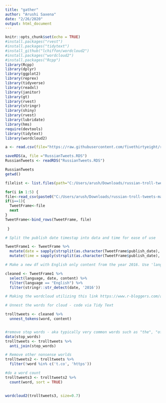 ```yaml
---
title: "gather"
author: "Arushi Saxena"
date: "2/26/2020"
output: html_document
---
```


```r
knitr::opts_chunk$set(echo = TRUE)
#install.packages("rvest")
#install.packages("tidytext")
#install_github("lchiffon/wordcloud2")
#install.packages("wordcloud2")
#install.packages("Rcpp")
library(Rcpp)
library(dplyr)
library(ggplot2)
library(reprex)
library(tidyverse)
library(readxl)
library(janitor)
library(gt)
library(rvest)
library(stringr)
library(shiny)
library(rvest)
library(lubridate)
library(hms)
require(devtools)
library(tidytext)
library(wordcloud2)

```

```r
a <- read.csv(file="https://raw.githubusercontent.com/fivethirtyeight/russian-troll-tweets/master/IRAhandle_tweets_1.csv") 
```
```r
saveRDS(a, file ="RussianTweets.RDS")
RussianTweets <- readRDS("RussianTweets.RDS")

RussianTweets
getwd()

filelist <- list.files(path="C:/Users/arush/Downloads/russian-troll-tweets-master/russian-troll-tweets-master", pattern="*.csv")

for(i in 1:5) {
file<-read_csv(paste0("C:/Users/arush/Downloads/russian-troll-tweets-master/russian-troll-tweets-master/", filelist[i]))
if(i==1){
  TweetFrame<-file
  next
}
TweetFrame<-bind_rows(TweetFrame, file)
 
 }

```

```r

# Split the publish date timestap into data and time for ease of use

TweetFrame1 <- TweetFrame %>%
  mutate(date = sapply(strsplit(as.character(TweetFrame$publish_date), " "), "[", 1)) %>%
  mutate(time = sapply(strsplit(as.character(TweetFrame$publish_date), " "), "[", 2))

# Make a new df with English only content from the year 2016. Use 'language' and 'publish_date'

cleaned <- TweetFrame1 %>%
  select(language, date, content) %>%
  filter(language == "English") %>%
  filter(stringr::str_detect(date, '2016'))

# Making the wordcloud utilizing this link https://www.r-bloggers.com/awesome-twitter-word-clouds-in-r/

# Unnest the words for cloud - code via Tidy Text

trolltweets <- cleaned %>% 
  unnest_tokens(word, content)


#remove stop words - aka typically very common words such as "the", "of" etc
data(stop_words)
trolltweets <- trolltweets %>%
  anti_join(stop_words)

# Remove other nonsense worlds
trolltweets2 <- trolltweets %>%
  filter(!word %in% c('t.co', 'https'))

#do a word count
trolltweets3 <- trolltweets2 %>%
  count(word, sort = TRUE)
  

wordcloud2(trolltweets3, size=0.7)
```

